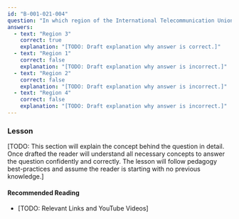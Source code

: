 ```yaml
---
id: "B-001-021-004"
question: "In which region of the International Telecommunication Union are Australia, Japan, and Southeast Asia located?"
answers:
  - text: "Region 3"
    correct: true
    explanation: "[TODO: Draft explanation why answer is correct.]"
  - text: "Region 1"
    correct: false
    explanation: "[TODO: Draft explanation why answer is incorrect.]"
  - text: "Region 2"
    correct: false
    explanation: "[TODO: Draft explanation why answer is incorrect.]"
  - text: "Region 4"
    correct: false
    explanation: "[TODO: Draft explanation why answer is incorrect.]"
---
```


### Lesson

[TODO: This section will explain the concept behind the question in detail. Once drafted the reader will understand all necessary concepts to answer the question confidently and correctly. The lesson will follow pedagogy best-practices and assume the reader is starting with no previous knowledge.]

#### Recommended Reading

- [TODO: Relevant Links and YouTube Videos]
